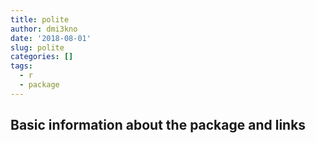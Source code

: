 ```yaml
---
title: polite
author: dmi3kno
date: '2018-08-01'
slug: polite
categories: []
tags:
  - r
  - package
---
```


## Basic information about the package and links